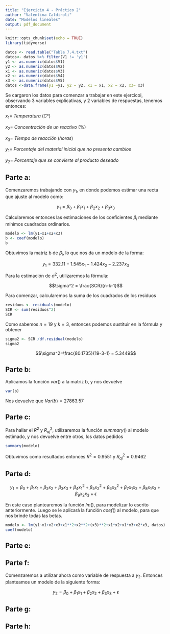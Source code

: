 ```yaml
---
title: "Ejercicio 4 - Práctico 2"
author: "Valentina Caldiroli"
date: "Modelos lineales"
output: pdf_document
---
```


```r
knitr::opts_chunk$set(echo = TRUE)
library(tidyverse)
```

```r
datos <- read.table("Tabla 7.4.txt")
datos<- datos %>% filter(V1 != 'y1')
y1 <- as.numeric(datos$V1)
y2 <- as.numeric(datos$V2)
x1 <- as.numeric(datos$V3)
x2 <- as.numeric(datos$V4)
x3 <- as.numeric(datos$V5)
datos <-data.frame(y1 =y1, y2 = y2, x1 = x1, x2 = x2, x3= x3)
```

Se cargaron los datos para comenzar a trabajar en este ejercicoi, observando 3 variables explicativas, y 2 variables de respuestas, tenemos entonces:

$x_1 =~Temperatura~(C°)$

$x_2 =~Concentración ~ de ~ un ~ reactivo~ (\%)$

$x_3 =~Tiempo~de~reacción~(horas)$

$y_1 =~ Porcentaje~ del~ material~ inicial~ que~ no~ presenta~ cambios$

$y_2 =~Porcentaje~ que~ se~ convierte~ al~ producto~ deseado$

## Parte a:

Comenzaremos trabajando con $y_1$, en donde podemos estimar una recta que ajuste al modelo como:

$$y_1 = \beta_0 + \beta_1x_1+\beta_2x_2+\beta_3x_3$$

Calcularemos entonces las estimaciones de los coeficientes $\beta_i$ mediante mínimos cuadrados ordinarios.

```r
modelo <- lm(y1~x1+x2+x3)
b <- coef(modelo)
b
```

Obtuvimos la matriz b de $\beta_i$, lo que nos da un modelo de la forma:

$$y_1 = 332.11 -1.545x_1-1.424x_2-2.237x_3$$

Para la estimación de $\sigma^2$, utilizaremos la fórmula:

$$\sigma^2 = \frac{SCR}{n-k-1}$$

Para comenzar, calcularemos la suma de los cuadrados de los residuos

```r
residuos <- residuals(modelo)
SCR <- sum(residuos^2)
SCR
```

Como sabemos $n= 19$ y $k =3$, entonces podemos sustituir en la fórmula y obtener

```r
sigma2 <- SCR /df.residual(modelo)
sigma2
```


$$\sigma^2=\frac{80.1735}{19-3-1} = 5.3449$$

## Parte b:

Aplicamos la función $var()$ a la matriz b, y nos devuelve

```r
var(b)
```

Nos devuelve que $Var(b)=27863.57$

## Parte c:

Para hallar el $R^2$ y $R_{aj}^2$, utilizaremos la función $summary()$ al modelo estimado, y nos devuelve entre otros, los datos pedidos

```r
summary(modelo)
```

Obtuvimos como resultados entonces $R^2 = 0.9551$ y $R_{aj}^2 = 0.9462$

## Parte d:

$$y_1 = \beta_0+\beta_1x_1+\beta_2x_2+\beta_3x_3+\beta_4x_1^2+\beta_5x_2^2+\beta_6x_3^2+\beta_7x_1x_2+\beta_8x_1x_3+\beta_9x_2x_3+\epsilon$$

En este caso plantearemos la función $lm()$, para modelizar lo escrito anteriormente. Luego se le aplicará la función $coef()$ al modelo, para que nos brinde todas las betas.

```r
modelo <- lm(y1~x1+x2+x3+x1**2+x2**2+(x3)**2+x1*x2+x1*x3+x2*x3, datos)
coef(modelo)
```


## Parte e:

## Parte f:

Comenzaremos a utilizar ahora como variable de respuesta a $y_2$. Entonces planteamos un modelo de la siguiente forma:

$$y_2 = \beta_0+\beta_1x_1+\beta_2x_2+\beta_3x_3+\epsilon$$

## Parte g:

## Parte h: